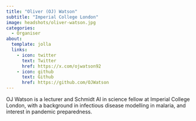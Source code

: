 ```yaml
---
title: "Oliver (OJ) Watson"
subtitle: "Imperial College London"
image: headshots/oliver-watson.jpg
categories:
  - Organiser
about:
  template: jolla
  links:
    - icon: twitter
      text: Twitter
      href: https://x.com/ojwatson92
    - icon: github
      text: Github
      href: https://github.com/OJWatson
---
```


OJ Watson is a lecturer and Schmidt AI in science fellow at Imperial College London, with a background in infectious disease modelling in malaria, and interest in pandemic preparedness.
